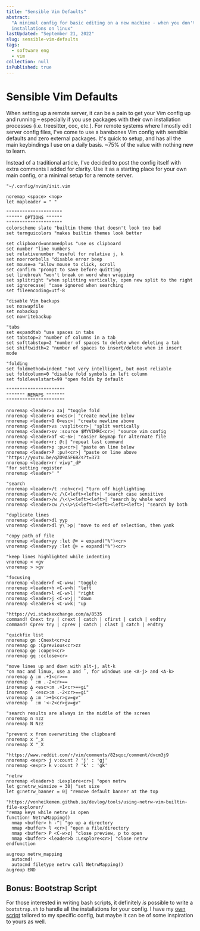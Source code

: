 ```yaml
---
title: "Sensible Vim Defaults"
abstract:
  "A minimal config for basic editing on a new machine - when you don't want to run post-plugin
  installations on linux"
lastUpdated: "September 21, 2022"
slug: sensible-vim-defaults
tags:
  - software eng
  - vim
collection: null
isPublished: true
---
```


# Sensible Vim Defaults

When setting up a remote server, it can be a pain to get your Vim config up and running – especially
if you use packages with their own installation processes (i.e. treesitter, coc, etc.). For remote
systems where I mostly edit server config files, I've come to use a barebones Vim config with
sensible defaults and zero external packages. It's quick to setup, and has all the main keybindings
I use on a daily basis. ~75% of the value with nothing new to learn.

Instead of a traditional article, I've decided to post the config itself with extra comments I added
for clarity. Use it as a starting place for your own main config, or a minimal setup for a remote
server.

```vim
"~/.config/nvim/init.vim

noremap <space> <nop>
let mapleader = " "

"""""""""""""""""""""
"""""" OPTIONS """"""
"""""""""""""""""""""
colorscheme slate "builtin theme that doesn't look too bad
set termguicolors "makes builtin themes look better

set clipboard=unnamedplus "use os clipboard
set number "line numbers
set relativenumber "useful for relative j, k
set noerrorbells "disable error beep
set mouse=a "allow mouse to click, scroll
set confirm "prompt to save before quitting
set linebreak "won't break on word when wrapping
set splitright "when splitting vertically, open new split to the right
set ignorecase| "case ignored when searching
set fileencoding=utf-8

"disable Vim backups
set noswapfile
set nobackup
set nowritebackup

"tabs
set expandtab "use spaces in tabs
set tabstop=2 "number of columns in a tab
set softtabstop=2 "number of spaces to delete when deleting a tab
set shiftwidth=2 "number of spaces to insert/delete when in insert mode

"folding
set foldmethod=indent "not very intelligent, but most reliable
set foldcolumn=0 "disable fold symbols in left column
set foldlevelstart=99 "open folds by default

""""""""""""""""""""""
""""""" REMAPS """""""
""""""""""""""""""""""

nnoremap <leader>u za| "toggle fold
nnoremap <leader>o o<esc>| "create newline below
nnoremap <leader>O O<esc>| "create newline above
nnoremap <leader>vs :vsplit<cr>| "split vertically
nnoremap <leader>sv :source $MYVIMRC<cr>| "source vim config
nnoremap <leader>af <C-6>| "easier keymap for alternate file
nnoremap <leader>r; @:| "repeat last command
nnoremap <leader>p :pu<cr>| "paste on line below
nnoremap <leader>P :pu!<cr>| "paste on line above
"https://youtu.be/qZO9A5F6BZs?t=373
nnoremap <leader>rr viwp"_dP
"for setting register
nnoremap <leader>' "

"search
nnoremap <leader>/t :noh<cr>| "turn off highlighting
nnoremap <leader>/c /\C<left><left>| "search case sensitive
nnoremap <leader>/w /\<\><left><left>| "search by whole word
nnoremap <leader>cw /\<\>\C<left><left><left><left>| "search by both

"duplicate lines
nnoremap <leader>dl yyp
vnoremap <leader>dl y\`>p| "move to end of selection, then yank

"copy path of file
nnoremap <leader>yy :let @+ = expand("%")<cr>
vnoremap <leader>yy :let @+ = expand("%")<cr>

"keep lines highlighted while indenting
vnoremap < <gv
vnoremap > >gv

"focusing
nnoremap <leader>f <C-w>w| "toggle
nnoremap <leader>h <C-w>h| "left
nnoremap <leader>l <C-w>l| "right
nnoremap <leader>j <C-w>j| "down
nnoremap <leader>k <C-w>k| "up

"https://vi.stackexchange.com/a/8535
command! Cnext try | cnext | catch | cfirst | catch | endtry
command! Cprev try | cprev | catch | clast | catch | endtry

"quickfix list
nnoremap gn :Cnext<cr>zz
nnoremap gp :Cprevious<cr>zz
nnoremap ge :copen<cr>
nnoremap gq :cclose<cr>

"move lines up and down with alt-j, alt-k
"on mac and linux, use ∆ and ˚, for windows use <A-j> and <A-k>
nnoremap ∆ :m .+1<cr>==
nnoremap ˚ :m .-2<cr>==
inoremap ∆ <esc>:m .+1<cr>==gi"
inoremap ˚ <esc>:m .-2<cr>==gi"
vnoremap ∆ :m '>+1<cr>gv=gv"
vnoremap ˚ :m '<-2<cr>gv=gv"

"search results are always in the middle of the screen
nnoremap n nzz
nnoremap N Nzz

"prevent x from overwriting the clipboard
nnoremap x "_x
nnoremap X "_X

"https://www.reddit.com/r/vim/comments/82sqoc/comment/dvcm3j9
nnoremap <expr> j v:count ? 'j' : 'gj'
nnoremap <expr> k v:count ? 'k' : 'gk'

"netrw
nnoremap <leader>b :Lexplore<cr>| "open netrw
let g:netrw_winsize = 30| "set size
let g:netrw_banner = 0| "remove default banner at the top

"https://vonheikemen.github.io/devlog/tools/using-netrw-vim-builtin-file-explorer/
"remap keys while netrw is open
function! NetrwMapping()
  nmap <buffer> h -^| "go up a directory
  nmap <buffer> l <cr>| "open a file/directory
  nmap <buffer> P <C-w>z| "close preview, p to open
  nmap <buffer> <leader>b :Lexplore<cr>| "close netrw
endfunction

augroup netrw_mapping
  autocmd!
  autocmd filetype netrw call NetrwMapping()
augroup END
```

## Bonus: Bootstrap Script

For those interested in writing bash scripts, it definitely _is_ possible to write a `bootstrap.sh`
to handle all the installations for your config. I have my
[own script](https://github.com/ElanMedoff/neovim-config/blob/master/bootstrap.sh) tailored to my
specific config, but maybe it can be of some inspiration to yours as well.
